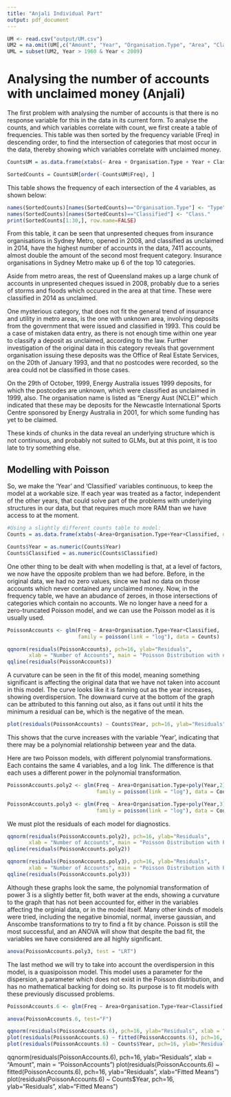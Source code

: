 ```yaml
---
title: "Anjali Individual Part"
output: pdf_document
---
```

```r
UM <- read.csv("output/UM.csv")
UM2 = na.omit(UM[,c("Amount", "Year", "Organisation.Type", "Area", "Classified")])
UML = subset(UM2, Year > 1960 & Year < 2009)
```

# Analysing the number of accounts with unclaimed money (Anjali)

The first problem with analysing the number of accounts is that there is no response variable for this in the data in its current form. To analyse the counts, and which variables correlate with count, we first create a table of frequencies. This table was then sorted by the frequency variable (Freq) in descending order, to find the intersection of categories that most occur in the data, thereby showing which variables correlate with unclaimed money.

```r
CountsUM = as.data.frame(xtabs(~ Area + Organisation.Type + Year + Classified + Description, data=UM))

SortedCounts = CountsUM[order(-CountsUM$Freq), ]
```

This table shows the frequency of each intersection of the 4 variables, as shown below:

```r
names(SortedCounts)[names(SortedCounts)=="Organisation.Type"] <- "Type"
names(SortedCounts)[names(SortedCounts)=="Classified"] <- "Class."
print(SortedCounts[1:30,], row.name=FALSE)
```

From this table, it can be seen that unpresented cheques from insurance organisations in Sydney Metro, opened in 2008, and classified as unclaimed in 2014, have the highest number of accounts in the data, 7411 accounts, almost double the amount of the second most frequent category. Insurance organisations in Sydney Metro make up 6 of the top 10 categories. 

Aside from metro areas, the rest of Queensland makes up a large chunk of accounts in unpresented cheques issued in 2008, probably due to a series of storms and floods which occured in the area at that time. These were classified in 2014 as unclaimed.

One mysterious category, that does not fit the general trend of insurance and utility in metro areas, is the one with unknown area, involving deposits from the government that were issued and classified in 1993. This could be a case of mistaken data entry, as there is not enough time within one year to classify a deposit as unclaimed, according to the law. Further investigation of the original data in this category reveals that government organisation issuing these deposits was the Office of Real Estate Services, on the 20th of January 1993, and that no postcodes were recorded, so the area could not be classified in those cases.

On the 29th of October, 1999, Energy Australia issues 1999 deposits, for which the postcodes are unknown, which were classified as unclaimed in 1999, also. The organisation name is listed as "Energy Aust (NCLE)" which indicated that these may be deposits for the Newcastle International Sports Centre sponsored by Energy Australia in 2001, for which some funding has yet to be claimed. 

These kinds of chunks in the data reveal an underlying structure which is not continuous, and probably not suited to GLMs, but at this point, it is too late to try something else. 

## Modelling with Poisson

So, we make the 'Year' and 'Classified' variables continuous, to keep the model at a workable size. If each year was treated as a factor, independent of the other years, that could solve part of the problems with underlying structures in our data, but that requires much more RAM than we have access to at the moment. 

```r
#Using a slightly different counts table to model:
Counts = as.data.frame(xtabs(~Area+Organisation.Type+Year+Classified, data=UML))

Counts$Year = as.numeric(Counts$Year)
Counts$Classified = as.numeric(Counts$Classified)
```

One other thing to be dealt with when modelling is that, at a level of factors, we now have the opposite problem than we had before. Before, in the original data, we had no zero values, since we had no data on those accounts which never contained any unclaimed money. Now, in the frequency table, we have an abudance of zeroes, in those intersections of categories which contain no accounts. We no longer have a need for a zero-truncated Poisson model, and we can use the Poisson model as it is usually used.

```r
PoissonAccounts <- glm(Freq ~ Area+Organisation.Type+Year+Classified, 
                       family = poisson(link = "log"), data = Counts)
```

```r
qqnorm(residuals(PoissonAccounts), pch=16, ylab="Residuals", 
       xlab = "Number of Accounts", main = "Poisson Distribution with no polynomial transform")
qqline(residuals(PoissonAccounts))
```

A curvature can be seen in the fit of this model, meaning something significant is affecting the original data that we have not taken into account in this model. The curve looks like it is fanning out as the year increases, showing overdispersion. The downward curve at the bottom of the graph can be attributed to this fanning out also, as it fans out until it hits the minimum a residual can be, which is the negative of the mean.

```r
plot(residuals(PoissonAccounts) ~ Counts$Year, pch=16, ylab="Residuals", xlab="Fitted Means",  main = "Trend in Residuals")
```

This shows that the curve increases with the variable 'Year', indicating that there may be a polynomial relationship between year and the data.

Here are two Poisson models, with different polynomial transformations. Each contains the same 4 variables, and a $\log$ link. The difference is that each uses a different power in the polynomial transformation. 

```r
PoissonAccounts.poly2 <- glm(Freq ~ Area+Organisation.Type+poly(Year,2)+poly(Classified,2), 
                             family = poisson(link = "log"), data = Counts)

PoissonAccounts.poly3 <- glm(Freq ~ Area+Organisation.Type+poly(Year,3)+poly(Classified,3), 
                             family = poisson(link = "log"), data = Counts)
```

We must plot the residuals of each model for diagnostics.

```r
qqnorm(residuals(PoissonAccounts.poly2), pch=16, ylab="Residuals", 
       xlab = "Number of Accounts", main = "Poisson Distribution with Poly 2 Transform")
qqline(residuals(PoissonAccounts.poly2))

qqnorm(residuals(PoissonAccounts.poly3), pch=16, ylab="Residuals", 
       xlab = "Number of Accounts", main = "Poisson Distribution with Poly 3 Transform")
qqline(residuals(PoissonAccounts.poly3))
```

Although these graphs look the same, the polynomial transformation of power 3 is a slightly better fit, both waver at the ends, showing a curvature to the graph that has not been accounted for, either in the variables affecting the orginial data, or in the model itself. Many other kinds of models were tried, including the negative binomial, normal, inverse gaussian, and Anscombe transformations to try to find a fit by chance. Poisson is still the most successful, and an ANOVA will show that despite the bad fit, the variables we have considered are all highly significant.

```r
anova(PoissonAccounts.poly3, test = "LRT")
```

The last method we will try to take into account the overdispersion in this model, is a quasipoisson model. This model uses a parameter for the dispersion, a parameter which does not exist in the Poisson distribution, and has no mathematical backing for doing so. Its purpose is to fit models with these previously discussed problems.

```r
PoissonAccounts.6 <- glm(Freq ~ Area+Organisation.Type+Year+Classified, family = quasipoisson(link = "log"), data = Counts)

anova(PoissonAccounts.6, test="F")

qqnorm(residuals(PoissonAccounts.6), pch=16, ylab="Residuals", xlab = "Amount", main = "PoissonAccounts")
plot(residuals(PoissonAccounts.6) ~ fitted(PoissonAccounts.6), pch=16, ylab="Residuals", xlab="Fitted Means")
plot(residuals(PoissonAccounts.6) ~ Counts$Year, pch=16, ylab="Residuals", xlab="Fitted Means")
```

qqnorm(residuals(PoissonAccounts.6), pch=16, ylab="Residuals", xlab = "Amount", main = "PoissonAccounts")
plot(residuals(PoissonAccounts.6) ~ fitted(PoissonAccounts.6), pch=16, ylab="Residuals", xlab="Fitted Means")
plot(residuals(PoissonAccounts.6) ~ Counts$Year, pch=16, ylab="Residuals", xlab="Fitted Means")
